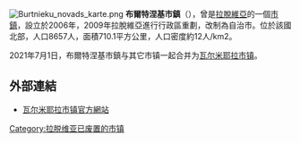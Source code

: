 {{unreferenced|time=2016-11-29T13:15:56+00:00}}
[[File:Burtnieku_novads_karte.png|right]]
'''布爾特涅基市鎮'''（{{lang-lv|Burtnieku novads}}），曾是[[拉脫維亞|拉脫維亞]]的一個[[拉脫維亞行政區劃|市鎮]]，設立於2006年，2009年拉脫維亞進行行政區重劃，改制為自治市。位於該國北部，人口8657人，面積710.1平方公里，人口密度約12人/km2。

2021年7月1日，布爾特涅基市鎮与其它市镇一起合并为[[瓦尔米耶拉市镇|瓦尔米耶拉市镇]]。

==外部連結==
* [http://www.valmierasnovads.lv/ 瓦尔米耶拉市镇官方網站] {{Wayback|url=http://www.valmierasnovads.lv/ |date=20210810175938 }} {{lv}} {{en}}

{{Latvia-geo-stub}}
[[Category:拉脱维亚已废置的市镇|Category:拉脱维亚已废置的市镇]]